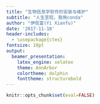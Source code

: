 ```yaml
---
title: "生物信息学软件的安装与维护"
subtitle: "人生苦短，我用conda"
author: "伊现富(Yi Xianfu)"
date: '2017-11-18'
header-includes:
  - \usepackage{ctex}
fontsize: 10pt
output:
  beamer_presentation:
    latex_engine: xelatex
    theme: AnnArbor
    colortheme: dolphin
    fonttheme: structurebold
---
```


```r
knitr::opts_chunk$set(eval=FALSE)
```
